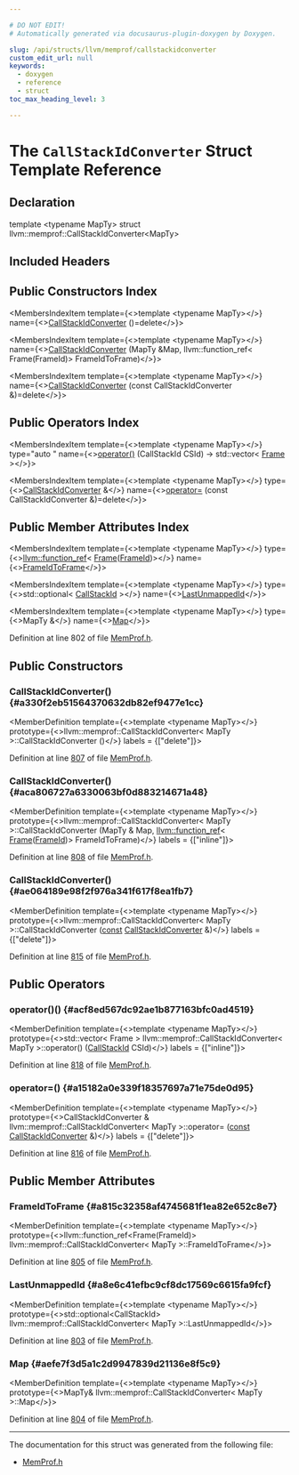 ```yaml
---

# DO NOT EDIT!
# Automatically generated via docusaurus-plugin-doxygen by Doxygen.

slug: /api/structs/llvm/memprof/callstackidconverter
custom_edit_url: null
keywords:
  - doxygen
  - reference
  - struct
toc_max_heading_level: 3

---
```





# The `CallStackIdConverter` Struct Template Reference

<DoxygenPage pluginConfig={pluginConfig}>



## Declaration

<CodeBlock>template &lt;typename MapTy&gt;
struct llvm::memprof::CallStackIdConverter&lt;MapTy&gt;</CodeBlock>

## Included Headers

<IncludesList>
<IncludesListItem
  filePath="llvm/ProfileData/MemProf.h"
  permalink="/docs/api/files/include/include/llvm/include/llvm/profiledata/memprof-h"
  isLocal="true" />
</IncludesList>

## Public Constructors Index

<MembersIndex>

<MembersIndexItem
  template={<>template &lt;typename MapTy&gt;</>}
  name={<><a href="#a330f2eb51564370632db82ef9477e1cc">CallStackIdConverter</a> ()=delete</>}>
</MembersIndexItem>

<MembersIndexItem
  template={<>template &lt;typename MapTy&gt;</>}
  name={<><a href="#aca806727a6330063bf0d883214671a48">CallStackIdConverter</a> (MapTy &amp;Map, llvm::function&#95;ref&lt; Frame(FrameId)&gt; FrameIdToFrame)</>}>
</MembersIndexItem>

<MembersIndexItem
  template={<>template &lt;typename MapTy&gt;</>}
  name={<><a href="#ae064189e98f2f976a341f617f8ea1fb7">CallStackIdConverter</a> (const CallStackIdConverter &amp;)=delete</>}>
</MembersIndexItem>

</MembersIndex>

## Public Operators Index

<MembersIndex>

<MembersIndexItem
  template={<>template &lt;typename MapTy&gt;</>}
  type="auto "
  name={<><a href="#acf8ed567dc92ae1b877163bfc0ad4519">operator()</a> (CallStackId CSId) -&gt; std::vector&lt; <a href="/docs/api/structs/llvm/memprof/frame">Frame</a> &gt;</>}>
</MembersIndexItem>

<MembersIndexItem
  template={<>template &lt;typename MapTy&gt;</>}
  type={<><a href="/docs/api/structs/llvm/memprof/callstackidconverter">CallStackIdConverter</a> &amp;</>}
  name={<><a href="#a15182a0e339f18357697a71e75de0d95">operator=</a> (const CallStackIdConverter &amp;)=delete</>}>
</MembersIndexItem>

</MembersIndex>

## Public Member Attributes Index

<MembersIndex>

<MembersIndexItem
  template={<>template &lt;typename MapTy&gt;</>}
  type={<><a href="/docs/api/classes/llvm/function-ref">llvm::function&#95;ref</a>&lt; <a href="/docs/api/structs/llvm/memprof/frame">Frame</a>(<a href="/docs/api/namespaces/llvm/memprof/#ae2c822b1c6260b47be435d3eda363ccc">FrameId</a>)&gt;</>}
  name={<><a href="#a815c32358af4745681f1ea82e652c8e7">FrameIdToFrame</a></>}>
</MembersIndexItem>

<MembersIndexItem
  template={<>template &lt;typename MapTy&gt;</>}
  type={<>std::optional&lt; <a href="/docs/api/namespaces/llvm/memprof/#acccd58d8f1e260d41aec72e4ce5e847f">CallStackId</a> &gt;</>}
  name={<><a href="#a8e6c41efbc9cf8dc17569c6615fa9fcf">LastUnmappedId</a></>}>
</MembersIndexItem>

<MembersIndexItem
  template={<>template &lt;typename MapTy&gt;</>}
  type={<>MapTy &amp;</>}
  name={<><a href="#aefe7f3d5a1c2d9947839d21136e8f5c9">Map</a></>}>
</MembersIndexItem>

</MembersIndex>


Definition at line 802 of file <a href="/docs/api/files/include/include/llvm/include/llvm/profiledata/memprof-h">MemProf.h</a>.

<SectionDefinition>

## Public Constructors

### CallStackIdConverter() {#a330f2eb51564370632db82ef9477e1cc}

<MemberDefinition
  template={<>template &lt;typename MapTy&gt;</>}
  prototype={<>llvm::memprof::CallStackIdConverter&lt; MapTy &gt;::CallStackIdConverter ()</>}
  labels = {["delete"]}>

Definition at line <a href="/docs/api/files/include/include/llvm/include/llvm/profiledata/memprof-h/#l00807">807</a> of file <a href="/docs/api/files/include/include/llvm/include/llvm/profiledata/memprof-h">MemProf.h</a>.
</MemberDefinition>

### CallStackIdConverter() {#aca806727a6330063bf0d883214671a48}

<MemberDefinition
  template={<>template &lt;typename MapTy&gt;</>}
  prototype={<>llvm::memprof::CallStackIdConverter&lt; MapTy &gt;::CallStackIdConverter (MapTy &amp; Map, <a href="/docs/api/classes/llvm/function-ref">llvm::function&#95;ref</a>&lt; <a href="/docs/api/structs/llvm/memprof/frame">Frame</a>(<a href="/docs/api/namespaces/llvm/memprof/#ae2c822b1c6260b47be435d3eda363ccc">FrameId</a>)&gt; FrameIdToFrame)</>}
  labels = {["inline"]}>

Definition at line <a href="/docs/api/files/include/include/llvm/include/llvm/profiledata/memprof-h/#l00808">808</a> of file <a href="/docs/api/files/include/include/llvm/include/llvm/profiledata/memprof-h">MemProf.h</a>.
</MemberDefinition>

### CallStackIdConverter() {#ae064189e98f2f976a341f617f8ea1fb7}

<MemberDefinition
  template={<>template &lt;typename MapTy&gt;</>}
  prototype={<>llvm::memprof::CallStackIdConverter&lt; MapTy &gt;::CallStackIdConverter (<a href="/docs/api/files/lib/lib/target/lib/target/aarch64/aarch64promoteconstant-cpp/#a90f8350fecae261c25be85d38b451bff">const</a> <a href="/docs/api/structs/llvm/memprof/callstackidconverter">CallStackIdConverter</a> &amp;)</>}
  labels = {["delete"]}>

Definition at line <a href="/docs/api/files/include/include/llvm/include/llvm/profiledata/memprof-h/#l00815">815</a> of file <a href="/docs/api/files/include/include/llvm/include/llvm/profiledata/memprof-h">MemProf.h</a>.
</MemberDefinition>

</SectionDefinition>

<SectionDefinition>

## Public Operators

### operator()() {#acf8ed567dc92ae1b877163bfc0ad4519}

<MemberDefinition
  template={<>template &lt;typename MapTy&gt;</>}
  prototype={<>std::vector&lt; Frame &gt; llvm::memprof::CallStackIdConverter&lt; MapTy &gt;::operator() (<a href="/docs/api/namespaces/llvm/memprof/#acccd58d8f1e260d41aec72e4ce5e847f">CallStackId</a> CSId)</>}
  labels = {["inline"]}>

Definition at line <a href="/docs/api/files/include/include/llvm/include/llvm/profiledata/memprof-h/#l00818">818</a> of file <a href="/docs/api/files/include/include/llvm/include/llvm/profiledata/memprof-h">MemProf.h</a>.
</MemberDefinition>

### operator=() {#a15182a0e339f18357697a71e75de0d95}

<MemberDefinition
  template={<>template &lt;typename MapTy&gt;</>}
  prototype={<>CallStackIdConverter &amp; llvm::memprof::CallStackIdConverter&lt; MapTy &gt;::operator= (<a href="/docs/api/files/lib/lib/target/lib/target/aarch64/aarch64promoteconstant-cpp/#a90f8350fecae261c25be85d38b451bff">const</a> <a href="/docs/api/structs/llvm/memprof/callstackidconverter">CallStackIdConverter</a> &amp;)</>}
  labels = {["delete"]}>

Definition at line <a href="/docs/api/files/include/include/llvm/include/llvm/profiledata/memprof-h/#l00816">816</a> of file <a href="/docs/api/files/include/include/llvm/include/llvm/profiledata/memprof-h">MemProf.h</a>.
</MemberDefinition>

</SectionDefinition>

<SectionDefinition>

## Public Member Attributes

### FrameIdToFrame {#a815c32358af4745681f1ea82e652c8e7}

<MemberDefinition
  template={<>template &lt;typename MapTy&gt;</>}
  prototype={<>llvm::function&#95;ref&lt;Frame(FrameId)&gt; llvm::memprof::CallStackIdConverter&lt; MapTy &gt;::FrameIdToFrame</>}>

Definition at line <a href="/docs/api/files/include/include/llvm/include/llvm/profiledata/memprof-h/#l00805">805</a> of file <a href="/docs/api/files/include/include/llvm/include/llvm/profiledata/memprof-h">MemProf.h</a>.
</MemberDefinition>

### LastUnmappedId {#a8e6c41efbc9cf8dc17569c6615fa9fcf}

<MemberDefinition
  template={<>template &lt;typename MapTy&gt;</>}
  prototype={<>std::optional&lt;CallStackId&gt; llvm::memprof::CallStackIdConverter&lt; MapTy &gt;::LastUnmappedId</>}>

Definition at line <a href="/docs/api/files/include/include/llvm/include/llvm/profiledata/memprof-h/#l00803">803</a> of file <a href="/docs/api/files/include/include/llvm/include/llvm/profiledata/memprof-h">MemProf.h</a>.
</MemberDefinition>

### Map {#aefe7f3d5a1c2d9947839d21136e8f5c9}

<MemberDefinition
  template={<>template &lt;typename MapTy&gt;</>}
  prototype={<>MapTy&amp; llvm::memprof::CallStackIdConverter&lt; MapTy &gt;::Map</>}>

Definition at line <a href="/docs/api/files/include/include/llvm/include/llvm/profiledata/memprof-h/#l00804">804</a> of file <a href="/docs/api/files/include/include/llvm/include/llvm/profiledata/memprof-h">MemProf.h</a>.
</MemberDefinition>

</SectionDefinition>

<hr/>

The documentation for this struct was generated from the following file:

<ul>
<li><a href="/docs/api/files/include/include/llvm/include/llvm/profiledata/memprof-h">MemProf.h</a></li>
</ul>

</DoxygenPage>
